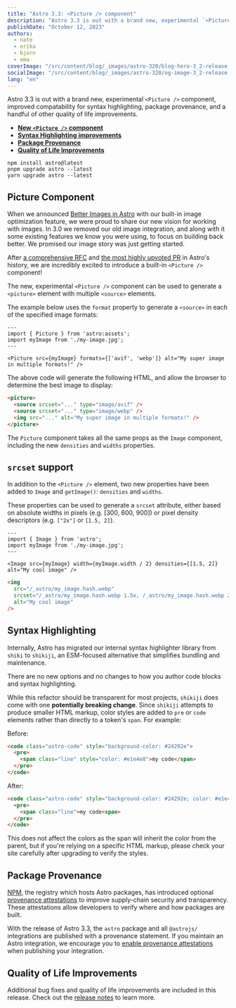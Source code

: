 ```yaml
---
title: "Astro 3.3: <Picture /> component"
description: "Astro 3.3 is out with a brand new, experimental `<Picture />` component, improved compatability for syntax highlighting, and package provenance."
publishDate: "October 12, 2023"
authors:
  - nate
  - erika
  - bjorn
  - ema
coverImage: "/src/content/blog/_images/astro-320/blog-hero-3_2-release.webp"
socialImage: "/src/content/blog/_images/astro-320/og-image-3_2-release.webp"
lang: "en"
---
```


Astro 3.3 is out with a brand new, experimental `<Picture />` component, improved compatability for syntax highlighting, package provenance, and a handful of other quality of life improvements.

- **[New `<Picture />` component](#picture-component)**
- **[Syntax Highlighting improvements](#syntax-highlighting)**
- **[Package Provenance](#package-provenance)**
- **[Quality of Life Improvements](#quality-of-life-improvements)**

```
npm install astro@latest
pnpm upgrade astro --latest
yarn upgrade astro --latest
```

## Picture Component

When we announced [Better Images in Astro](/blog/images/) with our built-in image optimization feature, we were proud to share our new vision for working with images. In 3.0 we removed our old image integration, and along with it some existing features we know you were using, to focus on building back better. We promised our image story was just getting started.

After [a comprehensive RFC](https://github.com/withastro/roadmap/pull/715) and [the most highly upvoted PR](https://github.com/withastro/astro/pull/8620) in Astro's history, we are incredibly excited to introduce a built-in `<Picture />` component!

The new, experimental `<Picture />` component can be used to generate a `<picture>` element with multiple `<source>` elements.

The example below uses the `format` property to generate a `<source>` in each of the specified image formats:

```astro
---
import { Picture } from 'astro:assets';
import myImage from './my-image.jpg';
---

<Picture src={myImage} formats={['avif', 'webp']} alt="My super image in multiple formats!" />
```

The above code will generate the following HTML, and allow the browser to determine the best image to display:

```html
<picture>
  <source srcset="..." type="image/avif" />
  <source srcset="..." type="image/webp" />
  <img src="..." alt="My super image in multiple formats!" />
</picture>
```

The `Picture` component takes all the same props as the `Image` component, including the new `densities` and `widths` properties.

## `srcset` support

In addition to the `<Picture />` element, two new properties have been added to `Image` and `getImage()`: `densities` and `widths`.

These properties can be used to generate a `srcset` attribute, either based on absolute widths in pixels (e.g. [300, 600, 900]) or pixel density descriptors (e.g. `["2x"]` or `[1.5, 2]`).

```astro
---
import { Image } from 'astro';
import myImage from './my-image.jpg';
---

<Image src={myImage} width={myImage.width / 2} densities={[1.5, 2]} alt="My cool image" />
```

```html
<img
  src="/_astro/my_image.hash.webp"
  srcset="/_astro/my_image.hash.webp 1.5x, /_astro/my_image.hash.webp 2x"
  alt="My cool image"
/>
```

## Syntax Highlighting

Internally, Astro has migrated our internal syntax highlighter library from `shiki` to `shikiji`, an ESM-focused alternative that simplifies bundling and maintenance.

There are no new options and no changes to how you author code blocks and syntax highlighting.

While this refactor should be transparent for most projects, `shikiji` does come with one **potentially breaking change**. Since `shikiji` attempts to produce smaller HTML markup, color styles are added to `pre` or `code` elements rather than directly to a token's `span`. For example:

Before:

```html
<code class="astro-code" style="background-color: #24292e">
  <pre>
    <span class="line" style="color: #e1e4e8">my code</span>
  </pre>
</code>
```

After:

```html
<code class="astro-code" style="background-color: #24292e; color: #e1e4e8">
  <pre>
    <span class="line">my code<span>
  </pre>
</code>
```

This does not affect the colors as the span will inherit the color from the parent, but if you're relying on a specific HTML markup, please check your site carefully after upgrading to verify the styles.

## Package Provenance

[NPM](https://npmjs.com), the registry which hosts Astro packages, has introduced optional [provenance attestations](https://docs.npmjs.com/generating-provenance-statements) to improve supply-chain security and transparency. These attestations allow developers to verify where and how packages are built.

With the release of Astro 3.3, the `astro` package and all `@astrojs/` integrations are published with a provenance statement. If you maintain an Astro integration, we encourage you to [enable provenance attestations](https://docs.npmjs.com/generating-provenance-statements) when publishing your integration.

## Quality of Life Improvements

Additional bug fixes and quality of life improvements are included in this release. Check out the [release notes](https://github.com/withastro/astro/pull/8796) to learn more.

